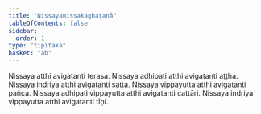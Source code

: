 ```yaml
---
title: "Nissayamissakaghaṭanā"
tableOfContents: false
sidebar:
  order: 1
type: "tipitaka"
basket: "ab"
---
```



<DynamicBreadcrumb />

<Division number="326">

<Paragraph number="1046">
Nissaya atthi avigatanti terasa. Nissaya adhipati atthi avigatanti aṭṭha. Nissaya indriya atthi avigatanti satta. Nissaya vippayutta atthi avigatanti pañca. Nissaya adhipati vippayutta atthi avigatanti cattāri. Nissaya indriya vippayutta atthi avigatanti tīṇi.
</Paragraph>
</Division>
